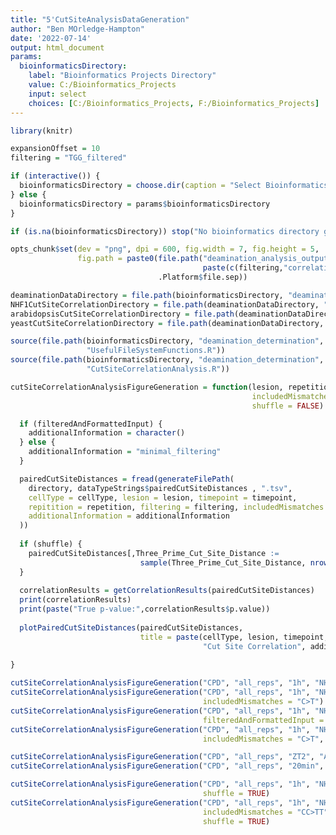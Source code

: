 ```yaml
---
title: "5'CutSiteAnalysisDataGeneration"
author: "Ben MOrledge-Hampton"
date: '2022-07-14'
output: html_document
params:
  bioinformaticsDirectory:
    label: "Bioinformatics Projects Directory"
    value: C:/Bioinformatics_Projects
    input: select
    choices: [C:/Bioinformatics_Projects, F:/Bioinformatics_Projects]
---
```



```r
library(knitr)

expansionOffset = 10
filtering = "TGG_filtered"

if (interactive()) {
  bioinformaticsDirectory = choose.dir(caption = "Select Bioinformatics_Projects Directory")
} else {
  bioinformaticsDirectory = params$bioinformaticsDirectory
}

if (is.na(bioinformaticsDirectory)) stop("No bioinformatics directory given.")

opts_chunk$set(dev = "png", dpi = 600, fig.width = 7, fig.height = 5, 
               fig.path = paste0(file.path("deamination_analysis_output","combined",
                                           paste(c(filtering,"correlation_analysis"), collapse = '_')),
                                 .Platform$file.sep))

deaminationDataDirectory = file.path(bioinformaticsDirectory, "deamination_determination", "data")
NHF1CutSiteCorrelationDirectory = file.path(deaminationDataDirectory, "NHF1", "cut_site_correlation")
arabidopsisCutSiteCorrelationDirectory = file.path(deaminationDataDirectory, "Arabidopsis", "cut_site_correlation")
yeastCutSiteCorrelationDirectory = file.path(deaminationDataDirectory, "yeast", "cut_site_correlation")
```


```r
source(file.path(bioinformaticsDirectory, "deamination_determination", 'R',
                 "UsefulFileSystemFunctions.R"))
source(file.path(bioinformaticsDirectory, "deamination_determination", 'R',
                 "CutSiteCorrelationAnalysis.R"))
```


```r
cutSiteCorrelationAnalysisFigureGeneration = function(lesion, repetition, timepoint, cellType, directory,
                                                      includedMismatches = c("CC>TT"), filteredAndFormattedInput = TRUE,
                                                      shuffle = FALSE) {

  if (filteredAndFormattedInput) {
    additionalInformation = character()
  } else {
    additionalInformation = "minimal_filtering"
  }

  pairedCutSiteDistances = fread(generateFilePath(
    directory, dataTypeStrings$pairedCutSiteDistances , ".tsv",
    cellType = cellType, lesion = lesion, timepoint = timepoint,
    repitition = repetition, filtering = filtering, includedMismatches = includedMismatches,
    additionalInformation = additionalInformation
  ))
  
  if (shuffle) {
    pairedCutSiteDistances[,Three_Prime_Cut_Site_Distance :=
                             sample(Three_Prime_Cut_Site_Distance, nrow(pairedCutSiteDistances))]
  }
  
  correlationResults = getCorrelationResults(pairedCutSiteDistances)
  print(correlationResults)
  print(paste("True p-value:",correlationResults$p.value))
  
  plotPairedCutSiteDistances(pairedCutSiteDistances,
                             title = paste(cellType, lesion, timepoint, includedMismatches,
                                           "Cut Site Correlation", additionalInformation))
  
}
```


```r
cutSiteCorrelationAnalysisFigureGeneration("CPD", "all_reps", "1h", "NHF1", NHF1CutSiteCorrelationDirectory)
cutSiteCorrelationAnalysisFigureGeneration("CPD", "all_reps", "1h", "NHF1", NHF1CutSiteCorrelationDirectory,
                                           includedMismatches = "C>T")
cutSiteCorrelationAnalysisFigureGeneration("CPD", "all_reps", "1h", "NHF1", NHF1CutSiteCorrelationDirectory,
                                           filteredAndFormattedInput = FALSE)
cutSiteCorrelationAnalysisFigureGeneration("CPD", "all_reps", "1h", "NHF1", NHF1CutSiteCorrelationDirectory,
                                           includedMismatches = "C>T", filteredAndFormattedInput = FALSE)

cutSiteCorrelationAnalysisFigureGeneration("CPD", "all_reps", "ZT2", "Arabidopsis", arabidopsisCutSiteCorrelationDirectory)
cutSiteCorrelationAnalysisFigureGeneration("CPD", "all_reps", "20min", "yeast", yeastCutSiteCorrelationDirectory)
```


```r
cutSiteCorrelationAnalysisFigureGeneration("CPD", "all_reps", "1h", "NHF1", NHF1CutSiteCorrelationDirectory,
                                           shuffle = TRUE)
cutSiteCorrelationAnalysisFigureGeneration("CPD", "all_reps", "1h", "NHF1", NHF1CutSiteCorrelationDirectory,
                                           includedMismatches = "CC>TT", filteredAndFormattedInput = FALSE,
                                           shuffle = TRUE)
```

